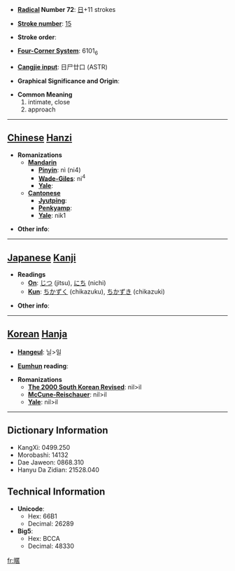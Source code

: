 * '''[[Wiktionary:Chinese radical index| Radical]] Number 72''': [[Wiktionary:Chinese radical index 日|日]]+11 strokes

* '''[[Wiktionary:Chinese total strokes index|Stroke number]]''': [[Wiktionary:Chinese total strokes index 15|15]]

* '''Stroke order''': 

* '''[[Wiktionary:Chinese four corner index|Four-Corner System]]''': 6101<sub>6</sub>

* '''[[Wiktionary:Chinese Cangjie index|Cangjie input]]''': 日尸廿口 (ASTR)

* '''Graphical Significance and Origin''': 

* '''Common Meaning'''
*#intimate, close
*# approach


----

== [[Chinese]] [[Hanzi]] ==

* '''Romanizations'''
** '''[[Mandarin]]'''
*** '''[[Pinyin]]''': nì (ni4)
*** '''[[Wade-Giles]]''': ni<sup>4</sup>
*** '''[[Yale]]''': 
** '''[[Cantonese]]'''
*** '''[[Jyutping]]''':
*** '''[[Penkyamp]]''': 
*** '''[[Yale]]''': nik1

* '''Other info''': 

----

== [[Japanese]] [[Kanji]] ==

* '''Readings'''
** '''[[On]]''': [[じつ]] (jitsu), [[にち]] (nichi)
** '''[[Kun]]''': [[ちかずく]] (chikazuku), [[ちかずき]] (chikazuki)

* '''Other info''':  

----

== [[Korean]] [[Hanja]] ==

* '''[[Hangeul]]''': 닐>일

* '''[[Eumhun]] reading''': 

* '''Romanizations'''
** '''[[The 2000 South Korean Revised Romanization|The 2000 South Korean Revised]]''': nil>il
** '''[[McCune-Reischauer]]''': nil>il
** '''[[Yale]]''': nil>il

----

== Dictionary Information ==

* KangXi: 0499.250
* Morobashi: 14132
* Dae Jaweon: 0868.310
* Hanyu Da Zidian: 21528.040

== Technical Information ==

* '''Unicode''':
** Hex: 66B1
** Decimal: 26289
* '''Big5''':
** Hex: BCCA
** Decimal: 48330

[[fr:暱]]